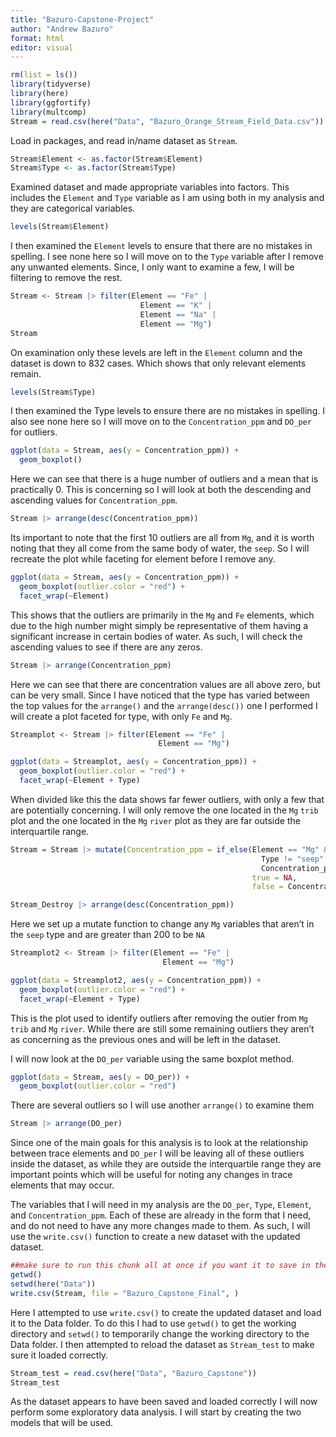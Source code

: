 ```yaml
---
title: "Bazuro-Capstone-Project"
author: "Andrew Bazuro"
format: html
editor: visual
---
```


```r
rm(list = ls())
library(tidyverse)
library(here)
library(ggfortify)
library(multcomp)
Stream = read.csv(here("Data", "Bazuro_Orange_Stream_Field_Data.csv"))
```

Load in packages, and read in/name dataset as `Stream`.

```r
Stream$Element <- as.factor(Stream$Element)
Stream$Type <- as.factor(Stream$Type)
```

Examined dataset and made appropriate variables into factors. This includes the `Element` and `Type` variable as I am using both in my analysis and they are categorical variables.

```r
levels(Stream$Element)
```

I then examined the `Element` levels to ensure that there are no mistakes in spelling. I see none here so I will move on to the `Type` variable after I remove any unwanted elements. Since, I only want to examine a few, I will be filtering to remove the rest.

```r
Stream <- Stream |> filter(Element == "Fe" | 
                             Element == "K" | 
                             Element == "Na" | 
                             Element == "Mg")
Stream
```

On examination only these levels are left in the `Element` column and the dataset is down to 832 cases. Which shows that only relevant elements remain.

```r
levels(Stream$Type)
```

I then examined the Type levels to ensure there are no mistakes in spelling. I also see none here so I will move on to the `Concentration_ppm` and `DO_per` for outliers.

```r
ggplot(data = Stream, aes(y = Concentration_ppm)) +
  geom_boxplot()
```

Here we can see that there is a huge number of outliers and a mean that is practically 0. This is concerning so I will look at both the descending and ascending values for `Concentration_ppm`.

```r
Stream |> arrange(desc(Concentration_ppm))
```

Its important to note that the first 10 outliers are all from `Mg`, and it is worth noting that they all come from the same body of water, the `seep`. So I will recreate the plot while faceting for element before I remove any.

```r
ggplot(data = Stream, aes(y = Concentration_ppm)) +
  geom_boxplot(outlier.color = "red") +
  facet_wrap(~Element)
```

This shows that the outliers are primarily in the `Mg` and `Fe` elements, which due to the high number might simply be representative of them having a significant increase in certain bodies of water. As such, I will check the ascending values to see if there are any zeros.

```r
Stream |> arrange(Concentration_ppm)
```

Here we can see that there are concentration values are all above zero, but can be very small. Since I have noticed that the type has varied between the top values for the `arrange()` and the `arrange(desc())` one I performed I will create a plot faceted for type, with only `Fe` and `Mg`.

```r
Streamplot <- Stream |> filter(Element == "Fe" | 
                                 Element == "Mg")

ggplot(data = Streamplot, aes(y = Concentration_ppm)) +
  geom_boxplot(outlier.color = "red") +
  facet_wrap(~Element + Type)
```

When divided like this the data shows far fewer outliers, with only a few that are potentially concerning. I will only remove the one located in the `Mg` `trib` plot and the one located in the `Mg` `river` plot as they are far outside the interquartile range.

```r
Stream = Stream |> mutate(Concentration_ppm = if_else(Element == "Mg" &
                                                        Type != "seep" & 
                                                        Concentration_ppm >= 200, 
                                                      true = NA, 
                                                      false = Concentration_ppm))

Stream_Destroy |> arrange(desc(Concentration_ppm))
```

Here we set up a mutate function to change any `Mg` variables that aren't in the `seep` type and are greater than 200 to be `NA`

```r
Streamplot2 <- Stream |> filter(Element == "Fe" | 
                                  Element == "Mg")

ggplot(data = Streamplot2, aes(y = Concentration_ppm)) +
  geom_boxplot(outlier.color = "red") +
  facet_wrap(~Element + Type)
```

This is the plot used to identify outliers after removing the outier from `Mg` `trib` and `Mg` `river`. While there are still some remaining outliers they aren't as concerning as the previous ones and will be left in the dataset.

I will now look at the `DO_per` variable using the same boxplot method.

```r
ggplot(data = Stream, aes(y = DO_per)) +
  geom_boxplot(outlier.color = "red")
```

There are several outliers so I will use another `arrange()` to examine them

```r
Stream |> arrange(DO_per)
```

Since one of the main goals for this analysis is to look at the relationship between trace elements and `DO_per` I will be leaving all of these outliers inside the dataset, as while they are outside the interquartile range they are important points which will be useful for noting any changes in trace elements that may occur.

The variables that I will need in my analysis are the `DO_per`, `Type`, `Element`, and `Concentration_ppm`. Each of these are already in the form that I need, and do not need to have any more changes made to them. As such, I will use the `write.csv()` function to create a new dataset with the updated dataset.

```r
##make sure to run this chunk all at once if you want it to save in the data folder. Only running write.csv will end up saving it in your code folder.
getwd()
setwd(here("Data"))
write.csv(Stream, file = "Bazuro_Capstone_Final", )
```

Here I attempted to use `write.csv()` to create the updated dataset and load it to the Data folder. To do this I had to use `getwd()` to get the working directory and `setwd()` to temporarily change the working directory to the Data folder. I then attempted to reload the dataset as `Stream_test` to make sure it loaded correctly.

```r
Stream_test = read.csv(here("Data", "Bazuro_Capstone"))
Stream_test
```

As the dataset appears to have been saved and loaded correctly I will now perform some exploratory data analysis. I will start by creating the two models that will be used.
